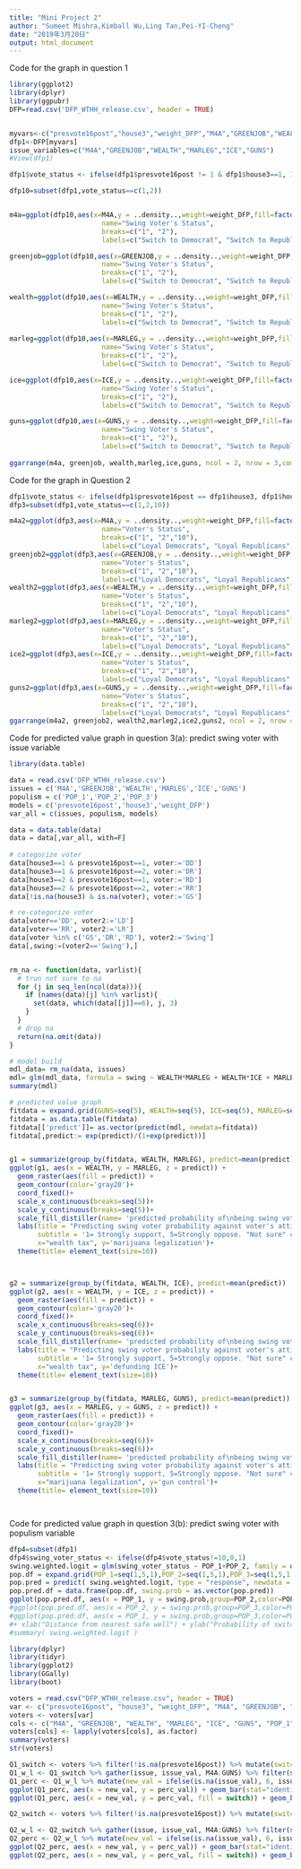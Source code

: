 ```yaml
---
title: "Mini Project 2"
author: "Sumeet Mishra,Kimball Wu,Ling Tan,Pei-YI-Cheng"
date: "2019年3月20日"
output: html_document
---
```


Code for the graph in question 1
```r
library(ggplot2)
library(dplyr)
library(ggpubr)
DFP=read.csv('DFP_WTHH_release.csv', header = TRUE)


myvars<-c("presvote16post","house3","weight_DFP","M4A","GREENJOB","WEALTH","MARLEG","ICE","GUNS","POP_1","POP_2","POP_3")
dfp1<-DFP[myvars]
issue_variables=c("M4A","GREENJOB","WEALTH","MARLEG","ICE","GUNS")
#View(dfp1)

dfp1$vote_status <- ifelse(dfp1$presvote16post != 1 & dfp1$house3==1, 1, ifelse(dfp1$presvote16post != 2 & dfp1$house3==2, 2,3))

dfp10=subset(dfp1,vote_status==c(1,2))


m4a=ggplot(dfp10,aes(x=M4A,y = ..density..,weight=weight_DFP,fill=factor(vote_status)))+geom_histogram(position="dodge",binwidth=0.5)+theme_bw()+scale_x_continuous(breaks = seq(1, 6)) + scale_fill_manual(values=c( "#56B4E9","#999999"), 
                       name="Swing Voter's Status",
                       breaks=c("1", "2"),
                       labels=c("Switch to Democrat", "Switch to Republican"))

greenjob=ggplot(dfp10,aes(x=GREENJOB,y = ..density..,weight=weight_DFP,fill=factor(vote_status)))+geom_histogram(position="dodge",binwidth=0.5)+theme_bw()+scale_x_continuous(breaks = seq(1, 6))+ scale_fill_manual(values=c( "#56B4E9","#999999"), 
                       name="Swing Voter's Status",
                       breaks=c("1", "2"),
                       labels=c("Switch to Democrat", "Switch to Republican"))

wealth=ggplot(dfp10,aes(x=WEALTH,y = ..density..,weight=weight_DFP,fill=factor(vote_status)))+geom_histogram(position="dodge",binwidth=0.5)+theme_bw()+scale_x_continuous(breaks = seq(1, 6))+ scale_fill_manual(values=c( "#56B4E9","#999999"), 
                       name="Swing Voter's Status",
                       breaks=c("1", "2"),
                       labels=c("Switch to Democrat", "Switch to Republican"))
 
marleg=ggplot(dfp10,aes(x=MARLEG,y = ..density..,weight=weight_DFP,fill=factor(vote_status)))+geom_histogram(position="dodge",binwidth=0.5)+theme_bw()+scale_x_continuous(breaks = seq(1, 6))+ scale_fill_manual(values=c( "#56B4E9","#999999"), 
                       name="Swing Voter's Status",
                       breaks=c("1", "2"),
                       labels=c("Switch to Democrat", "Switch to Republican"))

ice=ggplot(dfp10,aes(x=ICE,y = ..density..,weight=weight_DFP,fill=factor(vote_status)))+geom_histogram(position="dodge",binwidth=0.5)+theme_bw()+scale_x_continuous(breaks = seq(1, 6))+ scale_fill_manual(values=c( "#56B4E9","#999999"), 
                       name="Swing Voter's Status",
                       breaks=c("1", "2"),
                       labels=c("Switch to Democrat", "Switch to Republican"))

guns=ggplot(dfp10,aes(x=GUNS,y = ..density..,weight=weight_DFP,fill=factor(vote_status)))+geom_histogram(position="dodge",binwidth=0.5)+theme_bw()+scale_x_continuous(breaks = seq(1, 6))+ scale_fill_manual(values=c( "#56B4E9","#999999"), 
                       name="Swing Voter's Status",
                       breaks=c("1", "2"),
                       labels=c("Switch to Democrat", "Switch to Republican"))
 
ggarrange(m4a, greenjob, wealth,marleg,ice,guns, ncol = 2, nrow = 3,common.legend = TRUE)

```

Code for the graph in Question 2

```r
dfp1$vote_status <- ifelse(dfp1$presvote16post == dfp1$house3, dfp1$house3, 10)
dfp3=subset(dfp1,vote_status==c(1,2,10))

m4a2=ggplot(dfp3,aes(x=M4A,y = ..density..,weight=weight_DFP,fill=factor(vote_status)))+geom_histogram(position="dodge",binwidth=0.5)+theme_bw()+scale_x_continuous(breaks = seq(1, 6)) + scale_fill_manual(values=c( "#E69F00","#009E73","#999999"), 
                       name="Voter's Status",
                       breaks=c("1", "2","10"),
                       labels=c("Loyal Democrats", "Loyal Republicans","Swing Voters"))
greenjob2=ggplot(dfp3,aes(x=GREENJOB,y = ..density..,weight=weight_DFP,fill=factor(vote_status)))+geom_histogram(position="dodge",binwidth=0.5)+theme_bw()+scale_x_continuous(breaks = seq(1, 6)) + scale_fill_manual(values=c( "#E69F00","#009E73","#999999"), 
                       name="Voter's Status",
                       breaks=c("1", "2","10"),
                       labels=c("Loyal Democrats", "Loyal Republicans","Swing Voters"))
wealth2=ggplot(dfp3,aes(x=WEALTH,y = ..density..,weight=weight_DFP,fill=factor(vote_status)))+geom_histogram(position="dodge",binwidth=0.5)+theme_bw()+scale_x_continuous(breaks = seq(1, 6)) + scale_fill_manual(values=c( "#E69F00","#009E73","#999999"), 
                       name="Voter's Status",
                       breaks=c("1", "2","10"),
                       labels=c("Loyal Democrats", "Loyal Republicans","Swing Voters"))
marleg2=ggplot(dfp3,aes(x=MARLEG,y = ..density..,weight=weight_DFP,fill=factor(vote_status)))+geom_histogram(position="dodge",binwidth=0.5)+theme_bw()+scale_x_continuous(breaks = seq(1, 6)) + scale_fill_manual(values=c( "#E69F00","#009E73","#999999"), 
                       name="Voter's Status",
                       breaks=c("1", "2","10"),
                       labels=c("Loyal Democrats", "Loyal Republicans","Swing Voters"))
ice2=ggplot(dfp3,aes(x=ICE,y = ..density..,weight=weight_DFP,fill=factor(vote_status)))+geom_histogram(position="dodge",binwidth=0.5)+theme_bw()+scale_x_continuous(breaks = seq(1, 6)) + scale_fill_manual(values=c( "#E69F00","#009E73","#999999"), 
                       name="Voter's Status",
                       breaks=c("1", "2","10"),
                       labels=c("Loyal Democrats", "Loyal Republicans","Swing Voters"))
guns2=ggplot(dfp3,aes(x=GUNS,y = ..density..,weight=weight_DFP,fill=factor(vote_status)))+geom_histogram(position="dodge",binwidth=0.5)+theme_bw()+scale_x_continuous(breaks = seq(1, 6)) + scale_fill_manual(values=c( "#E69F00","#009E73","#999999"), 
                       name="Voter's Status",
                       breaks=c("1", "2","10"),
                       labels=c("Loyal Democrats", "Loyal Republicans","Swing Voters"))
ggarrange(m4a2, greenjob2, wealth2,marleg2,ice2,guns2, ncol = 2, nrow = 3,common.legend = TRUE)

```

Code for predicted value graph in question 3(a): predict swing voter with issue variable

```r

library(data.table)

data = read.csv('DFP_WTHH_release.csv')
issues = c('M4A','GREENJOB','WEALTH','MARLEG','ICE','GUNS')
populism = c('POP_1','POP_2','POP_3')
models = c('presvote16post','house3','weight_DFP')
var_all = c(issues, populism, models)

data = data.table(data)
data = data[,var_all, with=F]
 
# categorize voter
data[house3==1 & presvote16post==1, voter:='DD']
data[house3==1 & presvote16post==2, voter:='DR']
data[house3==2 & presvote16post==1, voter:='RD']
data[house3==2 & presvote16post==2, voter:='RR']
data[!is.na(house3) & is.na(voter), voter:='GS']

# re-categorize voter
data[voter=='DD', voter2:='LD']  
data[voter=='RR', voter2:='LR']  
data[voter %in% c('GS','DR','RD'), voter2:='Swing']  
data[,swing:=(voter2=='Swing'),]


rm_na <- function(data, varlist){
  # trun not sure to na
  for (j in seq_len(ncol(data))){
    if (names(data)[j] %in% varlist){
      set(data, which(data[[j]]==6), j, 3)
    }
  }
  # drop na
  return(na.omit(data))
}

# model build
mdl_data= rm_na(data, issues)
mdl= glm(mdl_data, formula = swing ~ WEALTH*MARLEG + WEALTH*ICE + MARLEG*GUNS ,family = binomial, weights = weight_DFP)
summary(mdl)

# predicted value graph
fitdata = expand.grid(GUNS=seq(5), WEALTH=seq(5), ICE=seq(5), MARLEG=seq(5))
fitdata = as.data.table(fitdata)
fitdata[['predict']]= as.vector(predict(mdl, newdata=fitdata))
fitdata[,predict:= exp(predict)/(1+exp(predict))]


g1 = summarize(group_by(fitdata, WEALTH, MARLEG), predict=mean(predict))
ggplot(g1, aes(x = WEALTH, y = MARLEG, z = predict)) +
  geom_raster(aes(fill = predict)) +
  geom_contour(color='gray20')+
  coord_fixed()+
  scale_x_continuous(breaks=seq(5))+
  scale_y_continuous(breaks=seq(5))+
  scale_fill_distiller(name= 'predicted probability of\nbeing swing voter', palette = "RdYlBu", direction=-1)+
  labs(title = "Predicting swing voter probability against voter's attitutde to policy issue",
       subtitle = '1= Strongly support, 5=Strongly oppose. "Not sure" categorized as 3',
       x="wealth tax", y='marijuana legalization')+
  theme(title= element_text(size=10))



g2 = summarize(group_by(fitdata, WEALTH, ICE), predict=mean(predict))
ggplot(g2, aes(x = WEALTH, y = ICE, z = predict)) +
  geom_raster(aes(fill = predict)) +
  geom_contour(color='gray20')+
  coord_fixed()+
  scale_x_continuous(breaks=seq(6))+
  scale_y_continuous(breaks=seq(6))+
  scale_fill_distiller(name= 'predicted probability of\nbeing swing voter', palette = "RdYlBu")+
  labs(title = "Predicting swing voter probability against voter's attitutde to policy issue",
       subtitle = '1= Strongly support, 5=Strongly oppose. "Not sure" categorized as 3',
       x="wealth tax", y='defunding ICE')+
  theme(title= element_text(size=10))


g3 = summarize(group_by(fitdata, MARLEG, GUNS), predict=mean(predict))
ggplot(g3, aes(x = MARLEG, y = GUNS, z = predict)) +
  geom_raster(aes(fill = predict)) +
  geom_contour(color='gray20')+
  coord_fixed()+
  scale_x_continuous(breaks=seq(6))+
  scale_y_continuous(breaks=seq(6))+
  scale_fill_distiller(name= 'predicted probability of\nbeing swing voter', palette = "RdYlBu")+
  labs(title = "Predicting swing voter probability against voter's attitutde to policy issue",
       subtitle = '1= Strongly support, 5=Strongly oppose. "Not sure" categorized as 3',
       x="marijuana legalization", y='gun control')+
  theme(title= element_text(size=10))




```


Code for predicted value graph in question 3(b): predict swing voter with populism variable

```r
dfp4=subset(dfp1)
dfp4$swing_voter_status <- ifelse(dfp4$vote_status!=10,0,1)
swing.weighted.logit = glm(swing_voter_status ~ POP_1+POP_2, family = quasibinomial, weights =weight_DFP , data = dfp4)
pop.df = expand.grid(POP_1=seq(1,5,1),POP_2=seq(1,5,1),POP_3=seq(1,5,1))
pop.pred = predict( swing.weighted.logit, type = "response", newdata = pop.df)
pop.pred.df = data.frame(pop.df, swing.prob = as.vector(pop.pred)) 
ggplot(pop.pred.df, aes(x = POP_1, y = swing.prob,group=POP_2,color=POP_2)) +geom_line()+scale_x_continuous(breaks = seq(1, 5))+theme_bw() 
#ggplot(pop.pred.df, aes(x = POP_2, y = swing.prob,group=POP_3,color=POP_3)) +geom_line()+scale_x_continuous(breaks = seq(1, 5))+theme_bw()  
#ggplot(pop.pred.df, aes(x = POP_1, y = swing.prob,group=POP_3,color=POP_3)) +geom_line()+scale_x_continuous(breaks = seq(1, 5))+theme_bw() 
#+ xlab("Distance from nearest safe well") + ylab("Probability of switching labs(color = "Arsenic concentration")
#summary( swing.weighted.logit ) 

```

```r
library(dplyr)
library(tidyr)
library(ggplot2)
library(GGally)
library(boot)

voters = read.csv("DFP_WTHH_release.csv", header = TRUE)
var <- c("presvote16post", "house3", "weight_DFP", "M4A", "GREENJOB", "WEALTH", "MARLEG", "ICE", "GUNS", "POP_1", "POP_2", "POP_3")
voters <- voters[var]
cols <- c("M4A", "GREENJOB", "WEALTH", "MARLEG", "ICE", "GUNS", "POP_1", "POP_2", "POP_3")
voters[cols] <- lapply(voters[cols], as.factor)
summary(voters)
str(voters)

Q1_switch <- voters %>% filter(!is.na(presvote16post)) %>% mutate(switch = ifelse(presvote16post != 1 & house3 == 1, "switch_to_D", ifelse(presvote16post != 2 & house3 == 2, "switch_to_R", ifelse(presvote16post == 1 & house3 == 1, "loyal_D", ifelse(presvote16post == 2 & house3 == 2, "loyal_R", "others"))))) 
Q1_w_l <- Q1_switch %>% gather(issue, issue_val, M4A:GUNS) %>% filter(switch == "switch_to_D" | switch == "switch_to_R")
Q1_perc <- Q1_w_l %>% mutate(new_val = ifelse(is.na(issue_val), 6, issue_val)) %>% mutate(new_val = ifelse(new_val == 6, 'not sure', new_val)) %>% filter(new_val != 'not sure') %>% group_by(new_val, switch, issue) %>% summarise(ct_val = n()) %>% group_by(switch, issue) %>% mutate(n_switch = sum(ct_val), perc_val = (ct_val / n_switch))
ggplot(Q1_perc, aes(x = new_val, y = perc_val)) + geom_bar(stat="identity") + facet_grid(switch ~ issue) + xlab("Support or Oppose") + ylab("Proportion in That Voter Group)")
ggplot(Q1_perc, aes(x = new_val, y = perc_val, fill = switch)) + geom_bar(stat="identity", position=position_dodge()) + facet_wrap( ~issue, ncol = 3) + xlab("Support or Oppose") + ylab("Proportion in That Voter Group") + scale_fill_manual(values=c('#56B4E9',"#CC79A7")) + theme_bw() + guides(fill=guide_legend(title="Swing Voters")) + labs(title = "Difference on Issues between Switch_to_Democrat and Switch_to_Republican \nVoters", subtitle = "Issues on 1–5 scale. 1:strongly agree; 5:strongly disagree.")

Q2_switch <- voters %>% filter(!is.na(presvote16post)) %>% mutate(switch = ifelse(presvote16post != 1 & house3 == 1, "swing", ifelse(presvote16post != 2 & house3 == 2, "swing", ifelse(presvote16post == 1 & house3 == 1, "loyal_D", ifelse(presvote16post == 2 & house3 == 2, "loyal_R", "others"))))) 

Q2_w_l <- Q2_switch %>% gather(issue, issue_val, M4A:GUNS) %>% filter(switch == "swing" | switch == "loyal_D"| switch == "loyal_R")
Q2_perc <- Q2_w_l %>% mutate(new_val = ifelse(is.na(issue_val), 6, issue_val)) %>% mutate(new_val = ifelse(new_val == 6, 'not sure', new_val)) %>% filter(new_val != 'not sure') %>% group_by(new_val, switch, issue) %>% summarise(ct_val = n()) %>% group_by(switch, issue) %>% mutate(n_switch = sum(ct_val), perc_val = (ct_val / n_switch))
ggplot(Q2_perc, aes(x = new_val, y = perc_val)) + geom_bar(stat="identity") + facet_grid(switch ~ issue) + xlab("Support or Oppose") + ylab("Proportion in that Group") 
ggplot(Q2_perc, aes(x = new_val, y = perc_val, fill = switch)) + geom_bar(stat="identity", position=position_dodge()) + facet_wrap( ~issue, ncol = 3) + xlab("Support or Oppose") + ylab("Proportion in That Voter Group")  + theme(axis.text.x = element_text(angle = 90)) + scale_fill_manual(values=c('#0072B2',"#D55E00", "#999999")) + theme_bw() + guides(fill=guide_legend(title="Voters")) + labs(title = "Difference on Issues between Swing, loyal_Democrats and loyal_Republicans \nVoters", subtitle = "Issues on 1–5 scale. 1:strongly agree; 5:strongly disagree.")


```


